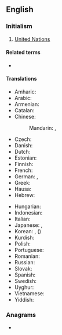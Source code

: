 {{also|Appendix:Variations of "un"}}
==English==
{{wikipedia|un (disambiguation)}}

===Initialism===
{{rfc-header|Initialism}}
{{head|en|initialism}}

# [[United Nations]]

====Related terms====
* {{l|en|UNO}}

====Translations====
{{trans-top|United Nations}}
* Amharic: {{t|am|ተመድ|sc=Ethi}}
* Arabic: {{t|ar|اَلْأُمَم اَلْمُتَّحِدَة|f-p}}
* Armenian: {{t+|hy|ՄԱԿ}}
* Catalan: {{t+|ca|ONU}}
* Chinese:
*: Mandarin: {{t+|cmn|聯合國|sc=Hani}}, {{t+|cmn|联合国|tr=Liánhéguó|sc=Hani}}
* Czech: {{t+|cs|OSN}}
* Danish: {{t|da|FN|c-p}}
* Dutch: {{t+|nl|VN}}
* Estonian: {{t|et|ÜRO}}
* Finnish: {{t+|fi|YK}}
* French: {{t+|fr|ONU}}
* German: {{t+|de|VN}}, {{t+|de|UNO|f}}
* Greek: {{t+|el|ΟΗΕ|m}}
* Hausa: {{t|ha|MƊD|f}}
* Hebrew: {{t|he|או״ם|tr=U.M.}}
{{trans-mid}}
* Hungarian: {{t+|hu|ENSZ}}
* Indonesian: {{t|id|PBB}}
* Italian: {{t+|it|ONU}}
* Japanese: {{t|ja|ＵＮ}}, {{t+|ja|国連|tr=こくれん, Kokuren}}
* Korean: {{t|ko|유엔}}, {{t|ko|국련}} ({{t|ko|國聯}})
* Kurdish: {{t+|ku|NY|tr=Neteweyên Yekbûyî|sc=ku-Arab}}
* Polish: {{t+|pl|ONZ}}
* Portuguese: {{t+|pt|ONU}}
* Romanian: {{t|ro|ONU}}
* Russian: {{t+|ru|ООН|f}}
* Slovak: {{t+|sk|OSN}}
* Spanish: {{t+|es|ONU}}
* Swedish: {{t+|sv|FN}}
* Uyghur: {{t+|ug|ب د ت}}
* Vietnamese: {{t+|vi|LHQ}}
* Yiddish: {{t|yi|פֿ״נ}}
{{trans-bottom}}

===Anagrams===
* {{anagrams|en|NU|Nu|nu}}